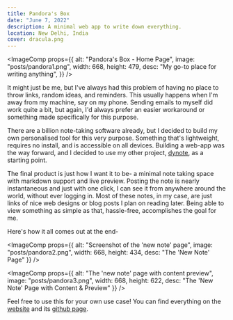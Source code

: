 ```yaml
---
title: Pandora's Box
date: "June 7, 2022"
description: A minimal web app to write down everything.
location: New Delhi, India
cover: dracula.png
---
```


<ImageComp
  props={{
    alt: "Pandora's Box - Home Page",
    image: "posts/pandora1.png",
    width: 668,
    height: 479,
    desc: "My go-to place for writing anything",
  }}
/>

It might just be me, but I've always had this problem of having no place to throw links, random ideas, and reminders. This usually happens when I'm away from my machine, say on my phone. Sending emails to myself did work quite a bit, but again, I'd always prefer an easier workaround or something made specifically for this purpose.

There are a billion note-taking software already, but I decided to build my own personalised tool for this very purpose. Something that's lightweight, requires no install, and is accessible on all devices. Building a web-app was the way forward, and I decided to use my other project, [dynote](https://github.com.achintyajha/dynote), as a starting point.

The final product is just how I want it to be- a minimal note taking space with markdown support and live preview. Posting the note is nearly instantaneous and just with one click, I can see it from anywhere around the world, without ever logging in. Most of these notes, in my case, are just links of nice web designs or blog posts I plan on reading later. Being able to view something as simple as that, hassle-free, accomplishes the goal for me.

Here's how it all comes out at the end-

<ImageComp
props={{
  alt: "Screenshot of the 'new note' page",
  image: "posts/pandora2.png",
  width: 668,
  height: 434,
  desc: "The 'New Note' Page"
 }}
/>

<ImageComp
props={{
  alt: "The 'new note' page with content preview",
  image: "posts/pandora3.png",
  width: 668,
  height: 622,
  desc: "The 'New Note' Page with Content & Preview"
 }}
/>

Feel free to use this for your own use case! You can find everything on the [website](https://pandoras-box.vercel.app/) and its [github page](https://github.com/achintyajha/pandora).

